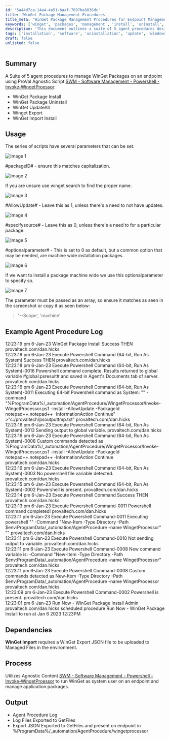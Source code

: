 ```yaml
---
id: '5a44d7ca-14a4-4a51-baaf-7697be8836dc'
title: 'WinGet Package Management Procedures'
title_meta: 'WinGet Package Management Procedures for Endpoint Management'
keywords: ['winget', 'packages', 'management', 'install', 'uninstall', 'update', 'export', 'import']
description: 'This document outlines a suite of 5 agent procedures designed for managing WinGet packages on endpoints using ProVal Agnostic Script. It includes instructions for installing, uninstalling, updating, exporting, and importing WinGet packages, along with usage examples and log outputs.'
tags: ['installation', 'software', 'uninstallation', 'update', 'windows']
draft: false
unlisted: false
---
```

## Summary

A Suite of 5 agent procedures to manage WinGet Packages on an endpoint using ProVal Agnostic Script [SWM - Software Management - Powershell - Invoke-WingetProessor](https://proval.itglue.com/DOC-5078775-11310973):

- WinGet Package Install
- WinGet Package Uninstall
- WinGet UpdateAll
- Winget Export
- WinGet Import Install

## Usage

The series of scripts have several parameters that can be set.

![Image 1](../../../static/img/WinGet-Software-Management/image_1.png)

#packageID# - ensure this matches capitalization.

![Image 2](../../../static/img/WinGet-Software-Management/image_2.png)

If you are unsure use winget search to find the proper name.

![Image 3](../../../static/img/WinGet-Software-Management/image_3.png)

#AllowUpdate# - Leave this as 1, unless there's a need to not have updates.

![Image 4](../../../static/img/WinGet-Software-Management/image_4.png)

#specifysource# - Leave this as 0, unless there's a need to for a particular package.

![Image 5](../../../static/img/WinGet-Software-Management/image_5.png)

#optionalparameter# - This is set to 0 as default, but a common option that may be needed, are machine wide installation packages.

![Image 6](../../../static/img/WinGet-Software-Management/image_6.png)

If we want to install a package machine wide we use this optionalparameter to specify so.

![Image 7](../../../static/img/WinGet-Software-Management/image_7.png)

The parameter must be passed as an array, so ensure it matches as seen in the screenshot or copy it as seen below:

> '--Scope', 'machine'

## Example Agent Procedure Log

12:23:19 pm 6-Jan-23   WinGet Package Install   Success THEN   provaltech.com/dan.hicks  
12:23:19 pm 6-Jan-23   Execute Powershell Command (64-bit, Run As System)   Success THEN   provaltech.com/dan.hicks  
12:23:18 pm 6-Jan-23   Execute Powershell Command (64-bit, Run As System)-0016   Powershell command complete. Results returned to global variable #global:psresult# and saved in Agent's Documents tab of server.   provaltech.com/dan.hicks  
12:23:16 pm 6-Jan-23   Execute Powershell Command (64-bit, Run As System)-0011   Executing 64-bit Powershell command as System: "" -command "%ProgramData%/_automation/AgentProcedure/WingetProcessor/Invoke-WingetProcessor.ps1 -install -AllowUpdate -PackageId notepad++.notepad++ -InformationAction Continue" >"c:/provaltech/psoutputtmp.txt"   provaltech.com/dan.hicks  
12:23:16 pm 6-Jan-23   Execute Powershell Command (64-bit, Run As System)-0013   Sending output to global variable.   provaltech.com/dan.hicks  
12:23:16 pm 6-Jan-23   Execute Powershell Command (64-bit, Run As System)-0008   Custom commands detected as %ProgramData%/_automation/AgentProcedure/WingetProcessor/Invoke-WingetProcessor.ps1 -install -AllowUpdate -PackageId notepad++.notepad++ -InformationAction Continue   provaltech.com/dan.hicks  
12:23:16 pm 6-Jan-23   Execute Powershell Command (64-bit, Run As System)-0003   No powershell file variable detected.   provaltech.com/dan.hicks  
12:23:15 pm 6-Jan-23   Execute Powershell Command (64-bit, Run As System)-0002   Powershell is present.   provaltech.com/dan.hicks  
12:23:14 pm 6-Jan-23   Execute Powershell Command   Success THEN   provaltech.com/dan.hicks  
12:23:13 pm 6-Jan-23   Execute Powershell Command-0011   Powershell command completed!   provaltech.com/dan.hicks  
12:23:11 pm 6-Jan-23   Execute Powershell Command-0011   Executing powershell "" -Command "New-Item -Type Directory -Path $env:ProgramData/_automation/AgentProcedure -name WingetProcessor" ""   provaltech.com/dan.hicks  
12:23:11 pm 6-Jan-23   Execute Powershell Command-0010   Not sending output to variable.   provaltech.com/dan.hicks  
12:23:11 pm 6-Jan-23   Execute Powershell Command-0008   New command variable is: -Command "New-Item -Type Directory -Path $env:ProgramData/_automation/AgentProcedure -name WingetProcessor"   provaltech.com/dan.hicks  
12:23:11 pm 6-Jan-23   Execute Powershell Command-0008   Custom commands detected as New-Item -Type Directory -Path $env:ProgramData/_automation/AgentProcedure -name WingetProcessor   provaltech.com/dan.hicks  
12:23:09 pm 6-Jan-23   Execute Powershell Command-0002   Powershell is present.   provaltech.com/dan.hicks  
12:23:01 pm 6-Jan-23   Run Now - WinGet Package Install   Admin provaltech.com/dan.hicks scheduled procedure Run Now - WinGet Package Install to run at Jan 6 2023 12:23PM

## Dependencies

**WinGet Import** requires a WinGet Export JSON file to be uploaded to Managed Files in the environment.

## Process

Utilizes Agnostic Content [SWM - Software Management - Powershell - Invoke-WingetProessor](https://proval.itglue.com/DOC-5078775-11310973) to run WinGet as system user on an endpoint and manage application packages.

## Output

- Agent Procedure Log
- Log Files Exported to GetFiles
- Export JSON Exported to GetFiles and present on endpoint in %ProgramData%/_automation/AgentProcedure/wingetprocessor












